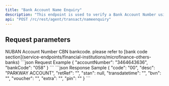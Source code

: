 ```yaml
---
title: "Bank Account Name Enquiry"
description: "This endpoint is used to verify a Bank Account Number using the CBN bank code."
api: "POST /rc/rest/agent/transact/nameenquiry"
---
```


## Request parameters

<ParamField body="accountNumber" type="string" required>
  NUBAN Account Number
</ParamField>

<ParamField body="bankCode" type="string" required>
  CBN bankcode. please refer to [bank code
  section](service-endpoints/financial-institutions/microfinance-others-banks)
</ParamField>

<RequestExample>
```json Request Example
{
 "accountNumber": "3464643636",
 "bankCode": "058" 
}
```
</RequestExample>

<ResponseExample>
```json Response Sample
{
 "code": "00",
 "desc": "PARKWAY ACCOUNT",
 "retRef": "",
 "stan": null,
 "transdatetime": "",
 "bvn": "",
 "voucher": "",
 "extra": "",
 "pin": ""
}
```
</ResponseExample>
